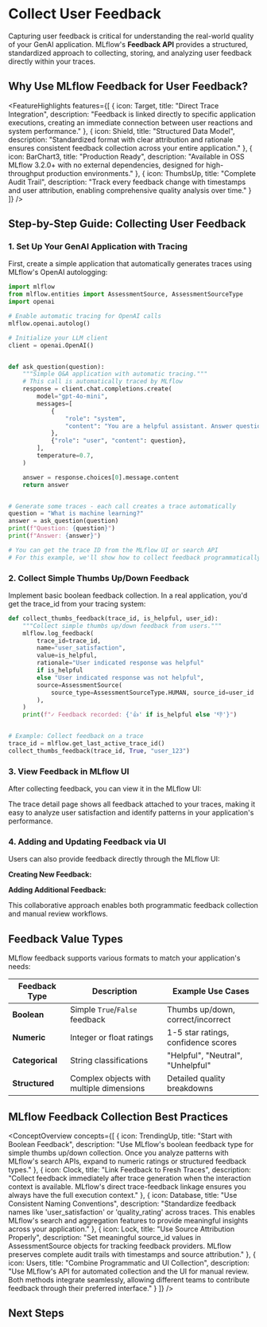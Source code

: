 
# Collect User Feedback

Capturing user feedback is critical for understanding the real-world quality of your GenAI application. MLflow's **Feedback API** provides a structured, standardized approach to collecting, storing, and analyzing user feedback directly within your traces.

## Why Use MLflow Feedback for User Feedback?

<FeatureHighlights features={[
  {
    icon: Target,
    title: "Direct Trace Integration",
    description: "Feedback is linked directly to specific application executions, creating an immediate connection between user reactions and system performance."
  },
  {
    icon: Shield,
    title: "Structured Data Model",
    description: "Standardized format with clear attribution and rationale ensures consistent feedback collection across your entire application."
  },
  {
    icon: BarChart3,
    title: "Production Ready",
    description: "Available in OSS MLflow 3.2.0+ with no external dependencies, designed for high-throughput production environments."
  },
  {
    icon: ThumbsUp,
    title: "Complete Audit Trail",
    description: "Track every feedback change with timestamps and user attribution, enabling comprehensive quality analysis over time."
  }
]} />

## Step-by-Step Guide: Collecting User Feedback

### 1. Set Up Your GenAI Application with Tracing

First, create a simple application that automatically generates traces using MLflow's OpenAI autologging:

```python
import mlflow
from mlflow.entities import AssessmentSource, AssessmentSourceType
import openai

# Enable automatic tracing for OpenAI calls
mlflow.openai.autolog()

# Initialize your LLM client
client = openai.OpenAI()


def ask_question(question):
    """Simple Q&A application with automatic tracing."""
    # This call is automatically traced by MLflow
    response = client.chat.completions.create(
        model="gpt-4o-mini",
        messages=[
            {
                "role": "system",
                "content": "You are a helpful assistant. Answer questions clearly and concisely.",
            },
            {"role": "user", "content": question},
        ],
        temperature=0.7,
    )

    answer = response.choices[0].message.content
    return answer


# Generate some traces - each call creates a trace automatically
question = "What is machine learning?"
answer = ask_question(question)
print(f"Question: {question}")
print(f"Answer: {answer}")

# You can get the trace ID from the MLflow UI or search API
# For this example, we'll show how to collect feedback programmatically
```

### 2. Collect Simple Thumbs Up/Down Feedback

Implement basic boolean feedback collection. In a real application, you'd get the trace_id from your tracing system:

```python
def collect_thumbs_feedback(trace_id, is_helpful, user_id):
    """Collect simple thumbs up/down feedback from users."""
    mlflow.log_feedback(
        trace_id=trace_id,
        name="user_satisfaction",
        value=is_helpful,
        rationale="User indicated response was helpful"
        if is_helpful
        else "User indicated response was not helpful",
        source=AssessmentSource(
            source_type=AssessmentSourceType.HUMAN, source_id=user_id
        ),
    )
    print(f"✓ Feedback recorded: {'👍' if is_helpful else '👎'}")


# Example: Collect feedback on a trace
trace_id = mlflow.get_last_active_trace_id()
collect_thumbs_feedback(trace_id, True, "user_123")
```

### 3. View Feedback in MLflow UI

After collecting feedback, you can view it in the MLflow UI:

<ImageBox
  src={AssessmentsTraceDetailImageUrl}
  alt="Feedback in MLflow UI"
  width="90%"
/>

The trace detail page shows all feedback attached to your traces, making it easy to analyze user satisfaction and identify patterns in your application's performance.

### 4. Adding and Updating Feedback via UI

Users can also provide feedback directly through the MLflow UI:

**Creating New Feedback:**

<ImageBox
  src={AddFeedbackImageUrl}
  alt="Create Feedback"
  width="90%"
/>

**Adding Additional Feedback:**

<ImageBox
  src={AdditionalFeedbackImageUrl}
  alt="Additional Feedback"
  width="90%"
/>

This collaborative approach enables both programmatic feedback collection and manual review workflows.

## Feedback Value Types

MLflow feedback supports various formats to match your application's needs:

| Feedback Type   | Description                              | Example Use Cases                   |
| --------------- | ---------------------------------------- | ----------------------------------- |
| **Boolean**     | Simple `True`/`False` feedback           | Thumbs up/down, correct/incorrect   |
| **Numeric**     | Integer or float ratings                 | 1-5 star ratings, confidence scores |
| **Categorical** | String classifications                   | "Helpful", "Neutral", "Unhelpful"   |
| **Structured**  | Complex objects with multiple dimensions | Detailed quality breakdowns         |

## MLflow Feedback Collection Best Practices

<ConceptOverview concepts={[
  {
    icon: TrendingUp,
    title: "Start with Boolean Feedback",
    description: "Use MLflow's boolean feedback type for simple thumbs up/down collection. Once you analyze patterns with MLflow's search APIs, expand to numeric ratings or structured feedback types."
  },
  {
    icon: Clock,
    title: "Link Feedback to Fresh Traces",
    description: "Collect feedback immediately after trace generation when the interaction context is available. MLflow's direct trace-feedback linkage ensures you always have the full execution context."
  },
  {
    icon: Database,
    title: "Use Consistent Naming Conventions",
    description: "Standardize feedback names like 'user_satisfaction' or 'quality_rating' across traces. This enables MLflow's search and aggregation features to provide meaningful insights across your application."
  },
   {
    icon: Lock,
    title: "Use Source Attribution Properly",
    description: "Set meaningful source_id values in AssessmentSource objects for tracking feedback providers. MLflow preserves complete audit trails with timestamps and source attribution."
  },
  {
    icon: Users,
    title: "Combine Programmatic and UI Collection",
    description: "Use MLflow's API for automated collection and the UI for manual review. Both methods integrate seamlessly, allowing different teams to contribute feedback through their preferred interface."
  }
]} />

## Next Steps

<TilesGrid>
  <TileCard
    icon={MessageSquare}
    iconSize={48}
    title="Feedback API Guide"
    description="Comprehensive guide to all feedback APIs with advanced patterns and examples"
    href="/genai/assessments/feedback"
    linkText="View API reference →"
    containerHeight={64}
  />
  <TileCard
    icon={Target}
    iconSize={48}
    title="Feedback Concepts"
    description="Deep dive into feedback architecture, schema, and best practices"
    href="/genai/concepts/feedback"
    linkText="Learn concepts →"
    containerHeight={64}
  />
  <TileCard
    icon={Search}
    iconSize={48}
    title="Search and Analyze Traces"
    description="Query traces with feedback data and analyze patterns for quality insights"
    href="/genai/tracing/search-traces"
    linkText="Start analyzing →"
    containerHeight={64}
  />
</TilesGrid>
